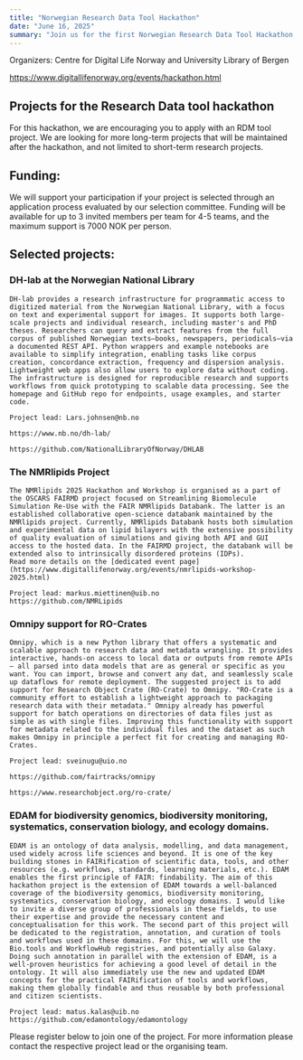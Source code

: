 ```yaml
---
title: "Norwegian Research Data Tool Hackathon"
date: "June 16, 2025"
summary: "Join us for the first Norwegian Research Data Tool Hackathon, hosted by the Centre for Digital Life Norway and the University Library of Bergen. This exciting event aims to bring together research software engineers and data engineers to collaborate on innovative tools for research data management."
---
```

Organizers: Centre for Digital Life Norway and University Library of Bergen 

https://www.digitallifenorway.org/events/hackathon.html

## Projects for the Research Data tool hackathon

For this hackathon, we are encouraging you to apply with an RDM tool project. We are looking for more long-term projects that will be maintained after the hackathon, and not limited to short-term research projects. 

## Funding:
We will support your participation if your project is selected through an application process evaluated by our selection committee. Funding will be available for up to 3 invited members per team for 4-5 teams, and the maximum support is 7000 NOK per person.

## Selected projects:
 

### DH-lab at the Norwegian National Library


    DH-lab provides a research infrastructure for programmatic access to digitized material from the Norwegian National Library, with a focus on text and experimental support for images. It supports both large-scale projects and individual research, including master's and PhD theses. Researchers can query and extract features from the full corpus of published Norwegian texts—books, newspapers, periodicals—via a documented REST API. Python wrappers and example notebooks are available to simplify integration, enabling tasks like corpus creation, concordance extraction, frequency and dispersion analysis. Lightweight web apps also allow users to explore data without coding. The infrastructure is designed for reproducible research and supports workflows from quick prototyping to scalable data processing. See the homepage and GitHub repo for endpoints, usage examples, and starter code.

    Project lead: Lars.johnsen@nb.no

    https://www.nb.no/dh-lab/

    https://github.com/NationalLibraryOfNorway/DHLAB

### The NMRlipids Project

    The NMRlipids 2025 Hackathon and Workshop is organised as a part of the OSCARS FAIRMD project focused on Streamlining Biomolecule Simulation Re-Use with the FAIR NMRlipids Databank. The latter is an established collaborative open-science databank maintained by the NMRlipids project. Currently, NMRlipids Databank hosts both simulation and experimental data on lipid bilayers with the extensive possibility of quality evaluation of simulations and giving both API and GUI access to the hosted data. In the FAIRMD project, the databank will be extended also to intrinsically disordered proteins (IDPs).  
    Read more details on the [dedicated event page](https://www.digitallifenorway.org/events/nmrlipids-workshop-2025.html)

    Project lead: markus.miettinen@uib.no
    https://github.com/NMRLipids

### Omnipy support for RO-Crates

    Omnipy, which is a new Python library that offers a systematic and scalable approach to research data and metadata wrangling. It provides interactive, hands-on access to local data or outputs from remote APIs – all parsed into data models that are as general or specific as you want. You can import, browse and convert any dat, and seamlessly scale up dataflows for remote deployment. The suggested project is to add support for Research Object Crate (RO-Crate) to Omnipy. "RO-Crate is a community effort to establish a lightweight approach to packaging research data with their metadata." Omnipy already has powerful support for batch operations on directories of data files just as simple as with single files. Improving this functionality with support for metadata related to the individual files and the dataset as such makes Omnipy in principle a perfect fit for creating and managing RO-Crates.

    Project lead: sveinugu@uio.no

    https://github.com/fairtracks/omnipy

    https://www.researchobject.org/ro-crate/

### EDAM for biodiversity genomics, biodiversity monitoring, systematics, conservation biology, and ecology domains.

    EDAM is an ontology of data analysis, modelling, and data management, used widely across life sciences and beyond. It is one of the key building stones in FAIRification of scientific data, tools, and other resources (e.g. workflows, standards, learning materials, etc.). EDAM enables the first principle of FAIR: findability. The aim of this hackathon project is the extension of EDAM towards a well-balanced coverage of the biodiversity genomics, biodiversity monitoring, systematics, conservation biology, and ecology domains. I would like to invite a diverse group of professionals in these fields, to use their expertise and provide the necessary content and conceptualisation for this work. The second part of this project will be dedicated to the registration, annotation, and curation of tools and workflows used in these domains. For this, we will use the Bio.tools and WorkflowHub registries, and potentially also Galaxy. Doing such annotation in parallel with the extension of EDAM, is a well-proven heuristics for achieving a good level of detail in the ontology. It will also immediately use the new and updated EDAM concepts for the practical FAIRification of tools and workflows, making them globally findable and thus reusable by both professional and citizen scientists.

    Project lead: matus.kalas@uib.no
    https://github.com/edamontology/edamontology

Please register below to join one of the project. For more information please contact the respective project lead or the organising team.